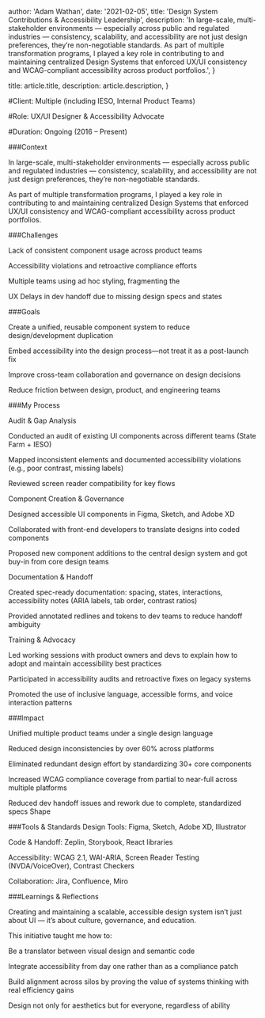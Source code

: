 
  author: 'Adam Wathan',
  date: '2021-02-05',
  title: 'Design System Contributions & Accessibility Leadership',
  description:
    'In large-scale, multi-stakeholder environments — especially across public and regulated industries — consistency, scalability, and accessibility are not just design preferences, they’re non-negotiable standards. As part of multiple transformation programs, I played a key role in contributing to and maintaining centralized Design Systems that enforced UX/UI consistency and WCAG-compliant accessibility across product portfolios.',
}

  title: article.title,
  description: article.description,
}

#Client: Multiple (including IESO, Internal Product Teams) 

#Role: UX/UI Designer & Accessibility Advocate 

#Duration: Ongoing (2016 – Present) 

###Context 

In large-scale, multi-stakeholder environments — especially across public and regulated industries — consistency, scalability, and accessibility are not just design preferences, they’re non-negotiable standards. 

As part of multiple transformation programs, I played a key role in contributing to and maintaining centralized Design Systems that enforced UX/UI consistency and WCAG-compliant accessibility across product portfolios. 

###Challenges 

Lack of consistent component usage across product teams

Accessibility violations and retroactive compliance efforts 

Multiple teams using ad hoc styling, fragmenting the 

UX Delays in dev handoff due to missing design specs and states 

###Goals 

Create a unified, reusable component system to reduce design/development duplication 

Embed accessibility into the design process—not treat it as a post-launch fix 

Improve cross-team collaboration and governance on design decisions 

Reduce friction between design, product, and engineering teams 

###My Process 

Audit & Gap Analysis 

Conducted an audit of existing UI components across different teams (State Farm + IESO) 

Mapped inconsistent elements and documented accessibility violations (e.g., poor contrast, missing labels) 

Reviewed screen reader compatibility for key flows 

Component Creation & Governance 

Designed accessible UI components in Figma, Sketch, and Adobe XD

Collaborated with front-end developers to translate designs into coded components 

Proposed new component additions to the central design system and got buy-in from core design teams 

Documentation & Handoff 

Created spec-ready documentation: spacing, states, interactions, accessibility notes (ARIA labels, tab order, contrast ratios) 

Provided annotated redlines and tokens to dev teams to reduce handoff ambiguity 

Training & Advocacy 

Led working sessions with product owners and devs to explain how to adopt and maintain accessibility best practices 

Participated in accessibility audits and retroactive fixes on legacy systems 

Promoted the use of inclusive language, accessible forms, and voice interaction patterns 

###Impact 

Unified multiple product teams under a single design language 

Reduced design inconsistencies by over 60% across platforms 

Eliminated redundant design effort by standardizing 30+ core components 

Increased WCAG compliance coverage from partial to near-full across multiple platforms 

Reduced dev handoff issues and rework due to complete, standardized specs Shape 

###Tools & Standards Design Tools: Figma, Sketch, Adobe XD, Illustrator 

Code & Handoff: Zeplin, Storybook, React libraries 

Accessibility: WCAG 2.1, WAI-ARIA, Screen Reader Testing (NVDA/VoiceOver), Contrast Checkers 

Collaboration: Jira, Confluence, Miro 

###Learnings & Reflections 

Creating and maintaining a scalable, accessible design system isn’t just about UI — it’s about culture, governance, and education. 

This initiative taught me how to: 

Be a translator between visual design and semantic code 

Integrate accessibility from day one rather than as a compliance patch 

Build alignment across silos by proving the value of systems thinking with real efficiency gains 

Design not only for aesthetics but for everyone, regardless of ability


